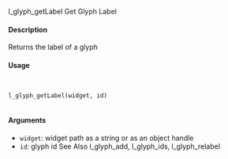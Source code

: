 
l_glyph_getLabel Get Glyph Label

#### Description 

Returns the label of a glyph

#### Usage
<pre><code>

l_glyph_getLabel(widget, id)

</code></pre>
#### Arguments 

* ``widget``: widget path as a string or as an object handle
* ``id ``:   glyph id
See Also
l_glyph_add, l_glyph_ids, l_glyph_relabel
